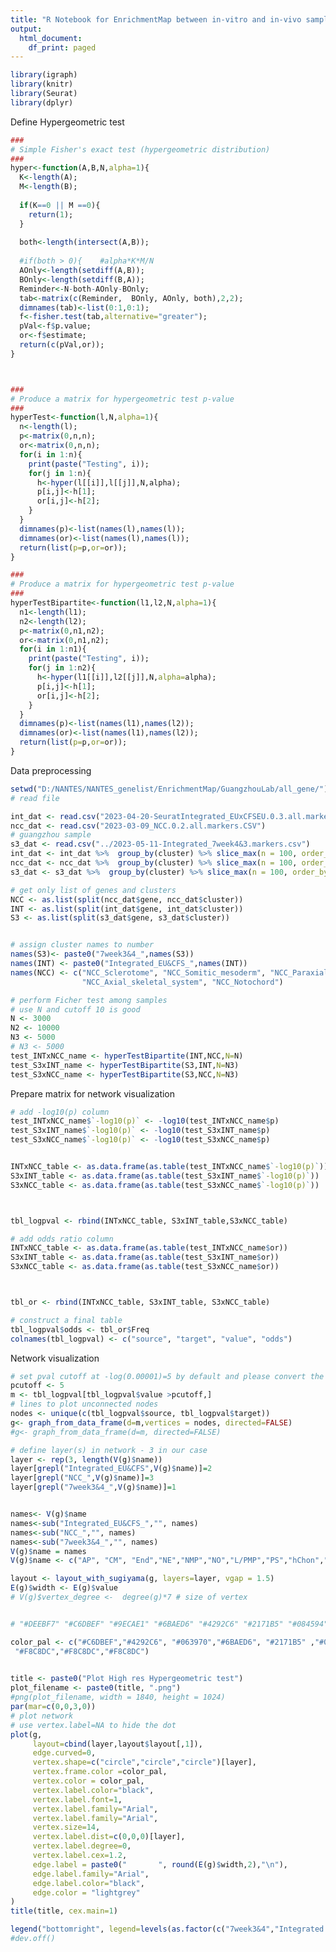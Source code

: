 ```yaml
---
title: "R Notebook for EnrichmentMap between in-vitro and in-vivo sample (integrated)"
output:
  html_document:
    df_print: paged
---
```


```r
library(igraph)
library(knitr)
library(Seurat)
library(dplyr)
```

Define Hypergeometric test

```r
###
# Simple Fisher's exact test (hypergeometric distribution)
###
hyper<-function(A,B,N,alpha=1){
  K<-length(A);
  M<-length(B);
  
  if(K==0 || M ==0){
    return(1);
  }
  
  both<-length(intersect(A,B));
  
  #if(both > 0){    #alpha*K*M/N
  AOnly<-length(setdiff(A,B));
  BOnly<-length(setdiff(B,A));
  Reminder<-N-both-AOnly-BOnly;
  tab<-matrix(c(Reminder,  BOnly, AOnly, both),2,2);
  dimnames(tab)<-list(0:1,0:1);
  f<-fisher.test(tab,alternative="greater");
  pVal<-f$p.value;
  or<-f$estimate;
  return(c(pVal,or));
}



###
# Produce a matrix for hypergeometric test p-value
###
hyperTest<-function(l,N,alpha=1){
  n<-length(l);
  p<-matrix(0,n,n);
  or<-matrix(0,n,n);
  for(i in 1:n){
    print(paste("Testing", i));
    for(j in 1:n){
      h<-hyper(l[[i]],l[[j]],N,alpha);
      p[i,j]<-h[1];
      or[i,j]<-h[2];
    }
  }
  dimnames(p)<-list(names(l),names(l));
  dimnames(or)<-list(names(l),names(l));
  return(list(p=p,or=or));
}

###
# Produce a matrix for hypergeometric test p-value
###
hyperTestBipartite<-function(l1,l2,N,alpha=1){
  n1<-length(l1);
  n2<-length(l2);
  p<-matrix(0,n1,n2);
  or<-matrix(0,n1,n2);
  for(i in 1:n1){
    print(paste("Testing", i));
    for(j in 1:n2){
      h<-hyper(l1[[i]],l2[[j]],N,alpha=alpha);
      p[i,j]<-h[1];
      or[i,j]<-h[2];
    }
  }
  dimnames(p)<-list(names(l1),names(l2));
  dimnames(or)<-list(names(l1),names(l2));
  return(list(p=p,or=or));
}
```

Data preprocessing

```r
setwd("D:/NANTES/NANTES_genelist/EnrichmentMap/GuangzhouLab/all_gene/")
# read file

int_dat <- read.csv("2023-04-20-SeuratIntegrated_EUxCFSEU.0.3.all.markers.csv")
ncc_dat <- read.csv("2023-03-09_NCC.0.2.all.markers.CSV")
# guangzhou sample
s3_dat <- read.csv("../2023-05-11-Integrated_7week4&3.markers.csv")
int_dat <- int_dat %>%  group_by(cluster) %>% slice_max(n = 100, order_by = avg_log2FC)
ncc_dat <- ncc_dat %>%  group_by(cluster) %>% slice_max(n = 100, order_by = avg_log2FC)
s3_dat <- s3_dat %>%  group_by(cluster) %>% slice_max(n = 100, order_by = avg_log2FC)

# get only list of genes and clusters
NCC <- as.list(split(ncc_dat$gene, ncc_dat$cluster))
INT <- as.list(split(int_dat$gene, int_dat$cluster))
S3 <- as.list(split(s3_dat$gene, s3_dat$cluster))


# assign cluster names to number
names(S3)<- paste0("7week3&4_",names(S3))
names(INT) <- paste0("Integrated_EU&CFS_",names(INT))
names(NCC) <- c("NCC_Sclerotome", "NCC_Somitic_mesoderm", "NCC_Paraxial_mesoderm",
                "NCC_Axial_skeletal_system", "NCC_Notochord")

# perform Ficher test among samples 
# use N and cutoff 10 is good
N <- 3000
N2 <- 10000
N3 <- 5000
# N3 <- 5000
test_INTxNCC_name <- hyperTestBipartite(INT,NCC,N=N)
test_S3xINT_name <- hyperTestBipartite(S3,INT,N=N3)
test_S3xNCC_name <- hyperTestBipartite(S3,NCC,N=N3)
```

Prepare matrix for network visualization

```r
# add -log10(p) column
test_INTxNCC_name$`-log10(p)` <- -log10(test_INTxNCC_name$p)
test_S3xINT_name$`-log10(p)` <- -log10(test_S3xINT_name$p)
test_S3xNCC_name$`-log10(p)` <- -log10(test_S3xNCC_name$p)


INTxNCC_table <- as.data.frame(as.table(test_INTxNCC_name$`-log10(p)`))
S3xINT_table <- as.data.frame(as.table(test_S3xINT_name$`-log10(p)`))
S3xNCC_table <- as.data.frame(as.table(test_S3xNCC_name$`-log10(p)`))



tbl_logpval <- rbind(INTxNCC_table, S3xINT_table,S3xNCC_table)

# add odds ratio column
INTxNCC_table <- as.data.frame(as.table(test_INTxNCC_name$or))
S3xINT_table <- as.data.frame(as.table(test_S3xINT_name$or))
S3xNCC_table <- as.data.frame(as.table(test_S3xNCC_name$or))



tbl_or <- rbind(INTxNCC_table, S3xINT_table, S3xNCC_table)

# construct a final table
tbl_logpval$odds <- tbl_or$Freq
colnames(tbl_logpval) <- c("source", "target", "value", "odds")
```

Network visualization

```r
# set pval cutoff at -log(0.00001)=5 by default and please convert the cutoff you want and put it down below
pcutoff <- 5
m <- tbl_logpval[tbl_logpval$value >pcutoff,]
# lines to plot unconnected nodes
nodes <- unique(c(tbl_logpval$source, tbl_logpval$target))
g<- graph_from_data_frame(d=m,vertices = nodes, directed=FALSE)
#g<- graph_from_data_frame(d=m, directed=FALSE)

# define layer(s) in network - 3 in our case
layer <- rep(3, length(V(g)$name))
layer[grepl("Integrated_EU&CFS",V(g)$name)]=2
layer[grepl("NCC_",V(g)$name)]=3
layer[grepl("7week3&4_",V(g)$name)]=1


names<- V(g)$name
names<-sub("Integrated_EU&CFS_","", names)
names<-sub("NCC_","", names)
names<-sub("7week3&4_","", names)
V(g)$name = names
V(g)$name <- c("AP", "CM", "End","NE","NMP","NO","L/PMP","PS","hChon","hCT", "hCycle","hEC","hImmune", "hMuscle","hNC","hNeuron","Sclerotome","Somitic mesoderm", "Lateral/paraxial mesoderm", "Axial skeleton system development","Notochord")

layout <- layout_with_sugiyama(g, layers=layer, vgap = 1.5)
E(g)$width <- E(g)$value
# V(g)$vertex_degree <-  degree(g)*7 # size of vertex


# "#DEEBF7" "#C6DBEF" "#9ECAE1" "#6BAED6" "#4292C6" "#2171B5" "#084594" "darkblue"

color_pal <- c("#C6DBEF","#4292C6", "#063970","#6BAED6", "#2171B5" ,"#084594", "#9ECAE1", "#DEEBF7", "#EE9A00", "#EE9A00", "#EE9A00", "#EE9A00", "#EE9A00", "#EE9A00", "#EE9A00", "#EE9A00","#F8C8DC","#F8C8DC",
 "#F8C8DC","#F8C8DC","#F8C8DC")
 

title <- paste0("Plot High res Hypergeometric test")
plot_filename <- paste0(title, ".png")
#png(plot_filename, width = 1840, height = 1024)
par(mar=c(0,0,3,0))
# plot network
# use vertex.label=NA to hide the dot
plot(g,
     layout=cbind(layer,layout$layout[,1]),
     edge.curved=0,
     vertex.shape=c("circle","circle","circle")[layer],
     vertex.frame.color =color_pal,
     vertex.color = color_pal,
     vertex.label.color="black",
     vertex.label.font=1,
     vertex.label.family="Arial",
     vertex.label.family="Arial",
     vertex.size=14,
     vertex.label.dist=c(0,0,0)[layer],
     vertex.label.degree=0, 
     vertex.label.cex=1.2,
     edge.label = paste0("       ", round(E(g)$width,2),"\n"),
     edge.label.family="Arial",
     edge.label.color="black",
     edge.color = "lightgrey"
)
title(title, cex.main=1)

legend("bottomright", legend=levels(as.factor(c("7week3&4","Integrated CFSEUxEU", "NCC"))), col = c("olivedrab", "pink","orangered") , bty = "n", pch=10 , pt.cex = 1, cex = 1, text.col= c("olivedrab", "pink","orangered"), horiz = FALSE, inset = c(0.01, 0.01))
#dev.off()

```
